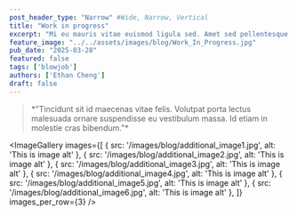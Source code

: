 ```yaml
---
post_header_type: "Narrow" #Wide, Narrow, Vertical
title: "Work in progress"
excerpt: "Mi eu mauris vitae euismod ligula sed. Amet sed pellentesque vulputate sed. Velit donec libero eget libero malesuada lacus vel venenatis."
feature_image: "../../assets/images/blog/Work_In_Progress.jpg"
pub_date: "2025-03-28"
featured: false
tags: ['blowjob']
authors: ['Ethan Cheng']
draft: false
---
```


<VideoPlayer
  src="../src/assets/video/test.mp4"
  poster="../src/assets/images/blog/Work_In_Progress.jpg"
  controls
  autoplay={true}
  loop={true}
  muted={false}
/>

<blockquote class="blockquote-alt">
    *"Tincidunt sit id maecenas vitae felis. Volutpat porta lectus malesuada ornare suspendisse eu vestibulum massa. Id etiam in molestie cras bibendum."*
</blockquote>


<ImageGallery images={[
        { src: '/images/blog/additional_image1.jpg', alt: 'This is image alt' },
        { src: '/images/blog/additional_image2.jpg', alt: 'This is image alt' },
        { src: '/images/blog/additional_image3.jpg', alt: 'This is image alt' },
        { src: '/images/blog/additional_image4.jpg', alt: 'This is image alt' },
        { src: '/images/blog/additional_image5.jpg', alt: 'This is image alt' },
        { src: '/images/blog/additional_image6.jpg', alt: 'This is image alt' },
    ]}
    images_per_row={3}
/>


